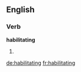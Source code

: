 ==English==

===Verb===
'''habilitating'''

# {{present participle of|[[habilitate]]}}

[[de:habilitating]]
[[fr:habilitating]]